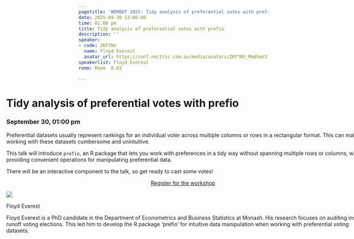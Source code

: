 ```yaml
---
pagetitle: 'WOMBAT 2025: Tidy analysis of preferential votes with prefio'
date: 2025-09-30 13:00:00
time: 01:00 pm
title: Tidy analysis of preferential votes with prefio
description: ''
speaker:
- code: ZKF7NV
  name: Floyd Everest
  avatar_url: https://conf.nectric.com.au/media/avatars/ZKF7NV_MmdVwVJ.jpg
speakerlist: Floyd Everest
room: Room  8.03

---
```


:::::: {.grid style="width: 100vw;  transform: translateX(-20%);"}
::: {#sponsors_banner .g-col-12 .title}
# Tidy analysis of preferential votes with prefio

### September 30, 01:00 pm
:::

::: {.g-col-12 .full_text_block style="min-width: 640px; max-width:1080px; margin: 0 auto"}

Preferential datasets usually represent rankings for an individual voter across multiple columns or rows in a rectangular format. This can make working with these datasets cumbersome and unintuitive.

This talk will introduce `prefio`, an R package that lets you work with preferences in a tidy way without spanning multiple rows or columns, while providing convenient operations for manipulating preferential data.

There will be an interactive component to the talk, so get ready to cast some votes!



:::{.register-btn style="width: 20%; margin: 0 auto; display: block"}
[Register for the workshop](https://events.humanitix.com/wombat-2025-day-2-workshop)
:::



::: speaker

:::{.speaker-header}
![](https://conf.nectric.com.au/media/avatars/ZKF7NV_MmdVwVJ.jpg) 
:::

:::{.speaker-name}
Floyd Everest
:::

:::{.speaker-bio}
Floyd Everest is a PhD candidate in the Department of Econometrics and Business Statistics at Monash. His research focuses on auditing instant-runoff voting elections. This led him to develop the R package 'prefio' for intuitive data manipulation when working with preferential voting datasets.
:::

:::



:::

<div>

</div>
::::::

```{=html}
<style>
#title-block-header {
display: none !important;
}
</style>
```
